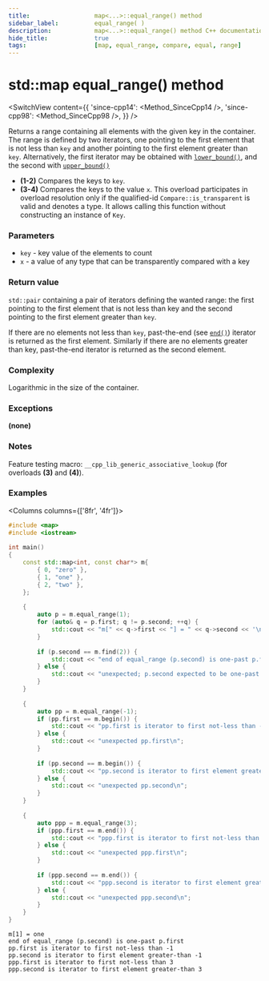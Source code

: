 ```yaml
---
title:					map<...>::equal_range() method
sidebar_label:			equal_range( )
description:			map<...>::equal_range() method C++ documentation
hide_title:				true
tags:					[map, equal_range, compare, equal, range]
---
```



<!----------------- Codes ---------------------->

<!-- equal_range() -->

# std::map equal_range() method

<SwitchView content={{
    'since-cpp14': <Method_SinceCpp14 />,
    'since-cpp98': <Method_SinceCpp98 />,
    }} />

Returns a range containing all elements with the given key in the container. 
The range is defined by two iterators, one pointing to the first element that is not less than `key` and another pointing to the first element greater than `key`.
Alternatively, the first iterator may be obtained with [`lower_bound()`](/docs/std/containers/maps/map/lower_bound), and the second with [`upper_bound()`](/docs/std/containers/maps/map/upper_bound)

 - **(1-2)** Compares the keys to `key`.
 - **(3-4)** Compares the keys to the value `x`.
    This overload participates in overload resolution only if the qualified-id `Compare::is_transparent` is valid and denotes a type.
    It allows calling this function without constructing an instance of `Key`.

### Parameters

- `key` - key value of the elements to count
- `x` - a value of any type that can be transparently compared with a key

### Return value

`std::pair` containing a pair of iterators defining the wanted range: the first pointing to the first element that is not less than key and the second pointing to the first element greater than `key`.

If there are no elements not less than `key`, past-the-end (see [`end()`](/docs/std/containers/maps/map/end)) iterator is returned as the first element.
Similarly if there are no elements greater than key, past-the-end iterator is returned as the second element.

### Complexity

Logarithmic in the size of the container.

### Exceptions

**(none)**

### Notes

Feature testing macro: `__cpp_lib_generic_associative_lookup` (for overloads **(3)** and **(4)**).

### Examples

<Columns columns={['8fr', '4fr']}>
<div>

```cpp title='Main.cpp' showLineNumbers
#include <map>
#include <iostream>
 
int main()
{
    const std::map<int, const char*> m{
        { 0, "zero" },
        { 1, "one" },
        { 2, "two" },
    };
 
    {
        auto p = m.equal_range(1);
        for (auto& q = p.first; q != p.second; ++q) {
            std::cout << "m[" << q->first << "] = " << q->second << '\n';
        }
 
        if (p.second == m.find(2)) {
            std::cout << "end of equal_range (p.second) is one-past p.first\n";
        } else {
            std::cout << "unexpected; p.second expected to be one-past p.first\n";
        }
    }
 
    {
        auto pp = m.equal_range(-1);
        if (pp.first == m.begin()) {
            std::cout << "pp.first is iterator to first not-less than -1\n";
        } else {
            std::cout << "unexpected pp.first\n";
        }
 
        if (pp.second == m.begin()) {
            std::cout << "pp.second is iterator to first element greater-than -1\n";
        } else {
            std::cout << "unexpected pp.second\n";
        }
    }
 
    {
        auto ppp = m.equal_range(3);
        if (ppp.first == m.end()) {
            std::cout << "ppp.first is iterator to first not-less than 3\n";
        } else {
            std::cout << "unexpected ppp.first\n";
        }
 
        if (ppp.second == m.end()) {
            std::cout << "ppp.second is iterator to first element greater-than 3\n";
        } else {
            std::cout << "unexpected ppp.second\n";
        }
    }
}
```

</div>
<div>

```plaintext title="Output"
m[1] = one
end of equal_range (p.second) is one-past p.first
pp.first is iterator to first not-less than -1
pp.second is iterator to first element greater-than -1
ppp.first is iterator to first not-less than 3
ppp.second is iterator to first element greater-than 3
```

</div>
</Columns>